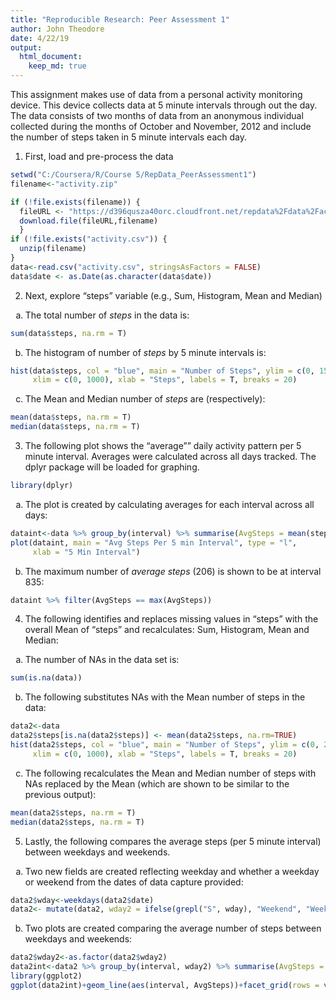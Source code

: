```yaml
---
title: "Reproducible Research: Peer Assessment 1"
author: John Theodore
date: 4/22/19
output: 
  html_document:
    keep_md: true
---
```


This assignment makes use of data from a personal activity monitoring device. This device collects data at 5 minute intervals through out the day. The data consists of two months of data from an anonymous individual collected during the months of October and November, 2012 and include the number of steps taken in 5 minute intervals each day. 

1. First, load and pre-process the data

```r
setwd("C:/Coursera/R/Course 5/RepData_PeerAssessment1")
filename<-"activity.zip"

if (!file.exists(filename)) { 
  fileURL <- "https://d396qusza40orc.cloudfront.net/repdata%2Fdata%2Factivity.zip"
  download.file(fileURL,filename)
  }
if (!file.exists("activity.csv")) {
  unzip(filename) 
}
data<-read.csv("activity.csv", stringsAsFactors = FALSE)
data$date <- as.Date(as.character(data$date))
```  

2. Next, explore "steps" variable (e.g., Sum, Histogram, Mean and Median)

a) The total number of *steps* in the data is:
```r
sum(data$steps, na.rm = T)
```  

b) The histogram of number of *steps* by 5 minute intervals is:
```r
hist(data$steps, col = "blue", main = "Number of Steps", ylim = c(0, 15000),  
     xlim = c(0, 1000), xlab = "Steps", labels = T, breaks = 20)
```  

c) The Mean and Median number of *steps* are (respectively):
```r
mean(data$steps, na.rm = T)
median(data$steps, na.rm = T)
```  

3. The following plot shows the "average"" daily activity pattern per 5 minute interval. Averages were calculated across all days tracked. The dplyr package will be loaded for graphing.  

```r
library(dplyr)
```  
a) The plot is created by calculating averages for each interval across all days: 
```r
dataint<-data %>% group_by(interval) %>% summarise(AvgSteps = mean(steps, na.rm = T))
plot(dataint, main = "Avg Steps Per 5 min Interval", type = "l",
     xlab = "5 Min Interval")
```  

b) The maximum number of *average steps* (206) is shown to be at interval 835:
```r
dataint %>% filter(AvgSteps == max(AvgSteps))
```  

4. The following identifies and replaces missing values in "steps" with the overall Mean of "steps" and recalculates: Sum, Histogram, Mean and Median:  

a) The number of NAs in the data set is:
```r
sum(is.na(data))
``` 

b) The following substitutes NAs with the Mean number of steps in the data:
```r
data2<-data
data2$steps[is.na(data2$steps)] <- mean(data2$steps, na.rm=TRUE)
hist(data2$steps, col = "blue", main = "Number of Steps", ylim = c(0, 20000),  
     xlim = c(0, 1000), xlab = "Steps", labels = T, breaks = 20)
```  

c) The following recalculates the Mean and Median number of steps with NAs replaced by the Mean (which are shown to be similar to the previous output):
```r
mean(data2$steps, na.rm = T)
median(data2$steps, na.rm = T)
```  

5. Lastly, the following compares the average steps (per 5 minute interval) between weekdays and weekends.  

a) Two new fields are created reflecting weekday and whether a weekday or weekend from the dates of data capture provided:
```r
data2$wday<-weekdays(data2$date)
data2<- mutate(data2, wday2 = ifelse(grepl("S", wday), "Weekend", "Weekday"))
```  

b) Two plots are created comparing the average number of steps between weekdays and weekends:
```r
data2$wday2<-as.factor(data2$wday2)
data2int<-data2 %>% group_by(interval, wday2) %>% summarise(AvgSteps = mean(steps))
library(ggplot2)
ggplot(data2int)+geom_line(aes(interval, AvgSteps))+facet_grid(rows = vars(wday2))
```
